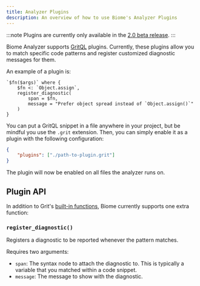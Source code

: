 ```yaml
---
title: Analyzer Plugins
description: An overview of how to use Biome's Analyzer Plugins
---
```


:::note
Plugins are currently only available in the [2.0 beta release](/blog/biome-v2-0-beta).
:::

Biome Analyzer supports [GritQL](/reference/gritql/) plugins. Currently, these
plugins allow you to match specific code patterns and register customized
diagnostic messages for them.

An example of a plugin is:

```grit
`$fn($args)` where {
    $fn <: `Object.assign`,
    register_diagnostic(
        span = $fn,
        message = "Prefer object spread instead of `Object.assign()`"
    )
}
```

You can put a GritQL snippet in a file anywhere in your project, but be mindful
you use the `.grit` extension. Then, you can simply enable it as a plugin with
the following configuration:

```json name="biome.json"
{
    "plugins": ["./path-to-plugin.grit"]
}
```

The plugin will now be enabled on all files the analyzer runs on.

## Plugin API

In addition to Grit's
[built-in functions](https://docs.grit.io/language/functions#built-in-functions),
Biome currently supports one extra function:

### `register_diagnostic()`

Registers a diagnostic to be reported whenever the pattern matches.

Requires two arguments:

- `span`: The syntax node to attach the diagnostic to. This is typically a
  variable that you matched within a code snippet.
- `message`: The message to show with the diagnostic.
